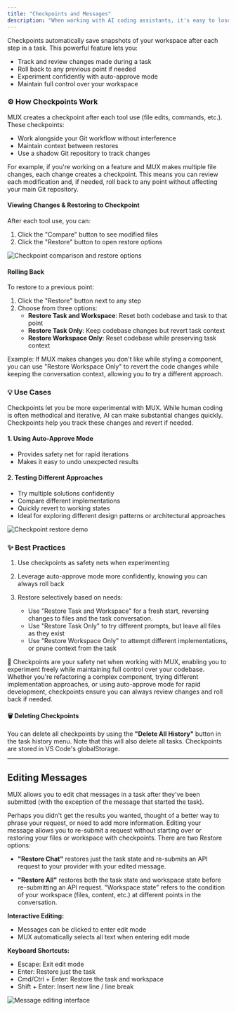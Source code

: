 ```yaml
---
title: "Checkpoints and Messages"
description: "When working with AI coding assistants, it's easy to lose control as they make rapid changes to your codebase. That's why we built Checkpoints - your safety net for experimenting confidently."
---
```


Checkpoints automatically save snapshots of your workspace after each step in a task. This powerful feature lets you:

-   Track and review changes made during a task
-   Roll back to any previous point if needed
-   Experiment confidently with auto-approve mode
-   Maintain full control over your workspace

### ⚙️ How Checkpoints Work

MUX creates a checkpoint after each tool use (file edits, commands, etc.). These checkpoints:

-   Work alongside your Git workflow without interference
-   Maintain context between restores
-   Use a shadow Git repository to track changes

For example, if you're working on a feature and MUX makes multiple file changes, each change creates a checkpoint. This means you can review each modification and, if needed, roll back to any point without affecting your main Git repository.

#### Viewing Changes & Restoring to Checkpoint

After each tool use, you can:

1. Click the "Compare" button to see modified files
2. Click the "Restore" button to open restore options

<Frame>
	<img
		src="https://storage.googleapis.com/mux_public_images/docs/assets/image%20(13).png"
		alt="Checkpoint comparison and restore options"
	/>
</Frame>

#### Rolling Back

To restore to a previous point:

1. Click the "Restore" button next to any step
2. Choose from three options:
    - **Restore Task and Workspace**: Reset both codebase and task to that point
    - **Restore Task Only**: Keep codebase changes but revert task context
    - **Restore Workspace Only**: Reset codebase while preserving task context

Example: If MUX makes changes you don't like while styling a component, you can use "Restore Workspace Only" to revert the code changes while keeping the conversation context, allowing you to try a different approach.

### 💡 Use Cases

Checkpoints let you be more experimental with MUX. While human coding is often methodical and iterative, AI can make substantial changes quickly. Checkpoints help you track these changes and revert if needed.

#### 1. Using Auto-Approve Mode

-   Provides safety net for rapid iterations
-   Makes it easy to undo unexpected results

#### 2. Testing Different Approaches

-   Try multiple solutions confidently
-   Compare different implementations
-   Quickly revert to working states
-   Ideal for exploring different design patterns or architectural approaches

<Frame caption="In this case, I didn't like the changes MUX made to my robot dog-walking website (still working on the robots) and I wanted to revert both the codebase and the task to before any changes were made so I could start fresh.">
	<img src="https://storage.googleapis.com/mux_public_images/docs/assets/checkpointsDemo.gif" alt="Checkpoint restore demo" />
</Frame>

### ✨ Best Practices

1. Use checkpoints as safety nets when experimenting
2. Leverage auto-approve mode more confidently, knowing you can always roll back
3. Restore selectively based on needs:

    - Use "Restore Task and Workspace" for a fresh start, reversing changes to files and the task conversation.
    - Use "Restore Task Only" to try different prompts, but leave all files as they exist
    - Use "Restore Workspace Only" to attempt different implementations, or prune context from the task

🛟 Checkpoints are your safety net when working with MUX, enabling you to experiment freely while maintaining full control over your codebase. Whether you're refactoring a complex component, trying different implementation approaches, or using auto-approve mode for rapid development, checkpoints ensure you can always review changes and roll back if needed.

#### 🗑️ Deleting Checkpoints

You can delete all checkpoints by using the **"Delete All History"** button in the task history menu. Note that this will also delete all tasks. Checkpoints are stored in VS Code's globalStorage.

---

## Editing Messages

MUX allows you to edit chat messages in a task after they've been submitted (with the exception of the message that started the task).

Perhaps you didn't get the results you wanted, thought of a better way to phrase your request, or need to add more information. Editing your message allows you to re-submit a request without starting over or restoring your files or workspace with checkpoints. There are two Restore options:

-   **"Restore Chat"** restores just the task state and re-submits an API request to your provider with your edited message.

-   **"Restore All"** restores both the task state and workspace state before re-submitting an API request. "Workspace state" refers to the condition of your workspace (files, content, etc.) at different points in the conversation.

**Interactive Editing:**

-   Messages can be clicked to enter edit mode
-   MUX automatically selects all text when entering edit mode

**Keyboard Shortcuts:**

-   Escape: Exit edit mode
-   Enter: Restore just the task
-   Cmd/Ctrl + Enter: Restore the task and workspace
-   Shift + Enter: Insert new line / line break

<Frame>
	<img src="https://storage.googleapis.com/mux_public_images/docs/assets/message-editing.png" alt="Message editing interface" />
</Frame>
